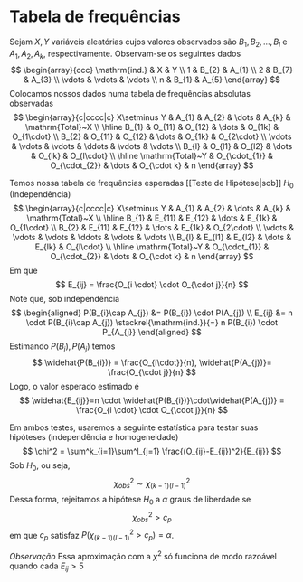 # Tabela de frequências
Sejam $X,Y$ variáveis aleatórias cujos valores observados são $B_{1},B_{2},\dots,B_{l}$ e $A_{1},A_{2}, A_{k}$, respectivamente.
Observam-se os seguintes dados
$$
\begin{array}{ccc}
\mathrm{ind.}  & X & Y \\
1  & B_{2} & A_{1} \\
2 & B_{7} & A_{3} \\
\vdots & \vdots  & \vdots \\
n  & B_{1} & A_{5}
\end{array}
$$
Colocamos nossos dados numa tabela de frequências absolutas observadas
$$
\begin{array}{c|cccc|c}
X\setminus Y  & A_{1} & A_{2} & \dots & A_{k} & \mathrm{Total}~X \\
\hline
B_{1} & O_{11} & O_{12} & \dots & O_{1k} & O_{1\cdot} \\
B_{2} & O_{11} & O_{12} & \dots & O_{1k} & O_{2\cdot} \\
\vdots & \vdots & \vdots & \ddots & \vdots & \vdots \\
B_{l} & O_{l1} & O_{l2} & \dots & O_{lk} & O_{l\cdot} \\
\hline
\mathrm{Total}~Y  & O_{\cdot_{1}} & O_{\cdot_{2}}  & \dots  & O_{\cdot k}  & n
\end{array}
$$

Temos nossa tabela de frequências esperadas [[Teste de Hipótese|sob]] $H_{0}$ (Independência)
$$
\begin{array}{c|cccc|c}
X\setminus Y  & A_{1} & A_{2} & \dots & A_{k} & \mathrm{Total}~X \\
\hline
B_{1} & E_{11} & E_{12} & \dots & E_{1k} & O_{1\cdot} \\
B_{2} & E_{11} & E_{12} & \dots & E_{1k} & O_{2\cdot} \\
\vdots & \vdots & \vdots & \ddots & \vdots & \vdots \\
B_{l} & E_{l1} & E_{l2} & \dots & E_{lk} & O_{l\cdot} \\
\hline
\mathrm{Total}~Y  & O_{\cdot_{1}} & O_{\cdot_{2}}  & \dots  & O_{\cdot k}  & n
\end{array}
$$
Em que
$$
E_{ij} = \frac{O_{i \cdot} \cdot O_{\cdot j}}{n}
$$
Note que, sob independência
$$
\begin{aligned}
P(B_{i}\cap A_{j}) &= P(B_{i}) \cdot P(A_{j}) \\
E_{ij} &= n \cdot P(B_{i}\cap A_{j}) \stackrel{\mathrm{ind.}}{=} n P(B_{i}) \cdot P_{A_{j}}
\end{aligned}
$$
Estimando $P(B_{i}), P(A_{j})$ temos
$$
\widehat{P(B_{i})} = \frac{O_{i\cdot}}{n}, \widehat{P(A_{j})}= \frac{O_{\cdot j}}{n}
$$
Logo, o valor esperado estimado é
$$
\widehat{E_{ij}}=n \cdot \widehat{P(B_{i})}\cdot\widehat{P(A_{j})} = \frac{O_{i \cdot} \cdot O_{\cdot j}}{n}
$$

Em ambos testes, usaremos a seguinte estatística para testar suas hipóteses (independência e homogeneidade)
$$
\chi^2 = \sum^k_{i=1}\sum^l_{j=1} \frac{(O_{ij}-E_{ij})^2}{E_{ij}}
$$
Sob $H_{0}$, ou seja,
$$
\chi^2_{obs}\sim \chi^2_{(k-1)(l-1)}
$$
Dessa forma, rejeitamos a hipótese $H_{0}$ a $\alpha$ graus de liberdade se
$$
\chi^2_{obs} > c_{p}
$$
em que $c_{p}$ satisfaz $P(\chi^2_{(k-1)(l-1)} > c_{p})=\alpha$.

*Observação*
Essa aproximação com a $\chi^2$ só funciona de modo razoável quando cada $E_{ij}>5$ 
